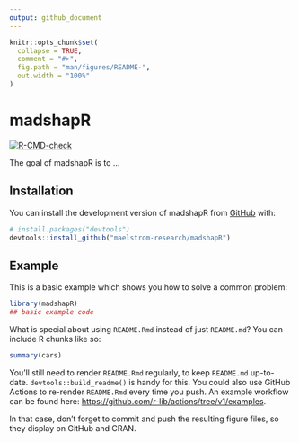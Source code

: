 ```yaml
---
output: github_document
---
```


<!-- README.md is generated from README.Rmd. Please edit that file -->

```r
knitr::opts_chunk$set(
  collapse = TRUE,
  comment = "#>",
  fig.path = "man/figures/README-",
  out.width = "100%"
)
```

# madshapR

  <!-- badges: start -->
  [![R-CMD-check](https://github.com/maelstrom-research/madshapR/actions/workflows/R-CMD-check.yaml/badge.svg)](https://github.com/maelstrom-research/madshapR/actions/workflows/R-CMD-check.yaml)
  <!-- badges: end -->

The goal of madshapR is to ...

## Installation

You can install the development version of madshapR from [GitHub](https://github.com/) with:

``` r
# install.packages("devtools")
devtools::install_github("maelstrom-research/madshapR")
```

## Example

This is a basic example which shows you how to solve a common problem:

```r
library(madshapR)
## basic example code
```

What is special about using `README.Rmd` instead of just `README.md`? You can include R chunks like so:

```r
summary(cars)
```

You'll still need to render `README.Rmd` regularly, to keep `README.md` up-to-date. `devtools::build_readme()` is handy for this. You could also use GitHub Actions to re-render `README.Rmd` every time you push. An example workflow can be found here: <https://github.com/r-lib/actions/tree/v1/examples>.


In that case, don't forget to commit and push the resulting figure files, so they display on GitHub and CRAN.
